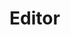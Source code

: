 

<Meta title="Components/Editor" component={Editor} decorators={[withKnobs]}/>

# Editor

<Preview>
  <Story name="Preview">
    <Editor 
      editorState={EditorState.createEmpty()} 
      fontSize={number('fontSize', 16)} 
      zoom={number('zoom', 100)}  
      placeholder={text('placeholder', 'Write your content here...')}
      onChange={action('onChange')}
      onZoomIn={action("onZoomIn")}
      onZoomOut={action("onZoomOut")}/>
  </Story>
</Preview>

